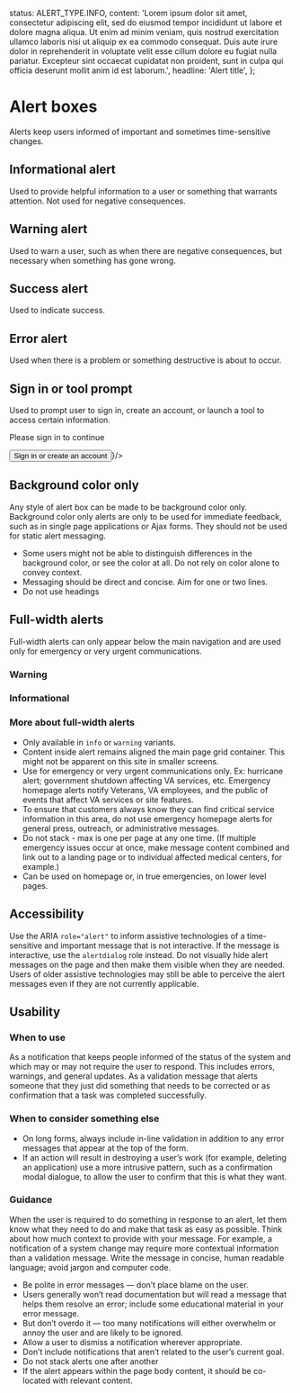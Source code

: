 

<Meta title="Designer Documentation/Alert Box" />

  status: ALERT_TYPE.INFO,
  content:
    'Lorem ipsum dolor sit amet, consectetur adipiscing elit, sed do eiusmod tempor incididunt ut labore et dolore magna aliqua. Ut enim ad minim veniam, quis nostrud exercitation ullamco laboris nisi ut aliquip ex ea commodo consequat. Duis aute irure dolor in reprehenderit in voluptate velit esse cillum dolore eu fugiat nulla pariatur. Excepteur sint occaecat cupidatat non proident, sunt in culpa qui officia deserunt mollit anim id est laborum.',
  headline: 'Alert title',
};

# Alert boxes

Alerts keep users informed of important and sometimes time-sensitive changes.

## Informational alert

Used to provide helpful information to a user or something that warrants attention. Not used for negative consequences.

<Canvas>
  <AlertBox {...defaultArgs} />
</Canvas>

## Warning alert

Used to warn a user, such as when there are negative consequences, but necessary when something has gone wrong.

<Canvas>
  <AlertBox {...defaultArgs} status={ALERT_TYPE.WARNING} />
</Canvas>

## Success alert

Used to indicate success.

<Canvas>
  <AlertBox {...defaultArgs} status={ALERT_TYPE.SUCCESS} />
</Canvas>

## Error alert

Used when there is a problem or something destructive is about to occur.


<Canvas>
  <AlertBox {...defaultArgs} status={ALERT_TYPE.ERROR} />
</Canvas>


## Sign in or tool prompt

Used to prompt user to sign in, create an account, or launch a tool to access certain information.


<Canvas>
  <AlertBox
    {...defaultArgs}
    status={ALERT_TYPE.CONTINUE}
    headline="You’ll need to sign in"
    content={<div><p>Please sign in to continue</p><button class="va-button-primary">Sign in or create an account</button></div>}/>
</Canvas>

## Background color only

Any style of alert box can be made to be background color only. Background color only alerts are only to be used for immediate feedback, such as in single page applications or Ajax forms. They should not be used for static alert messaging.


<Canvas>
  <div>
      <AlertBox backgroundOnly content="Info alert" status={ALERT_TYPE.INFO} />
      <AlertBox backgroundOnly content="Success alert" status={ALERT_TYPE.SUCCESS} />
      <AlertBox backgroundOnly content="Warning alert" status={ALERT_TYPE.WARNING} />
      <AlertBox backgroundOnly content="Error alert" status={ALERT_TYPE.ERROR} />
  </div>
</Canvas>


- Some users might not be able to distinguish differences in the background color, or see the color at all. Do not rely on color alone to convey context.
- Messaging should be direct and concise. Aim for one or two lines.
- Do not use headings

## Full-width alerts

Full-width alerts can only appear below the main navigation and are used only for emergency or very urgent communications.

### Warning

<Canvas>
  <div className="usa-alert-full-width usa-alert-full-width-warning" role="region" aria-labelledby="alert-heading">
    <AlertBox {...defaultArgs} status={ALERT_TYPE.WARNING} />
  </div>
</Canvas>


### Informational

<Canvas>
  <div className="usa-alert-full-width usa-alert-full-width-info" role="region" aria-labelledby="alert-heading">
    <AlertBox {...defaultArgs} status={ALERT_TYPE.INFO} />
  </div>
</Canvas>


### More about full-width alerts
- Only available in `info` or `warning` variants.
- Content inside alert remains aligned the main page grid container. This might not be apparent on this site in smaller screens.
- Use for emergency or very urgent communications only. Ex: hurricane alert; government shutdown affecting VA services, etc. Emergency homepage alerts notify Veterans, VA employees, and the public of events that affect VA services or site features.
- To ensure that customers always know they can find critical service information in this area, do not use emergency homepage alerts for general press, outreach, or administrative messages.
- Do not stack - max is one per page at any one time. (If multiple emergency issues occur at once, make message content combined and link out to a landing page or to individual affected medical centers, for example.)
- Can be used on homepage or, in true emergencies, on lower level pages.


## Accessibility

Use the ARIA `role="alert"` to inform assistive technologies of a time-sensitive and important message that is not interactive. If the message is interactive, use the `alertdialog` role instead.
Do not visually hide alert messages on the page and then make them visible when they are needed. Users of older assistive technologies may still be able to perceive the alert messages even if they are not currently applicable.

## Usability

### When to use

As a notification that keeps people informed of the status of the system and which may or may not require the user to respond. This includes errors, warnings, and general updates.
As a validation message that alerts someone that they just did something that needs to be corrected or as confirmation that a task was completed successfully.

### When to consider something else

* On long forms, always include in-line validation in addition to any error messages that appear at the top of the form.
* If an action will result in destroying a user’s work (for example, deleting an application) use a more intrusive pattern, such as a confirmation modal dialogue, to allow the user to confirm that this is what they want.

### Guidance

When the user is required to do something in response to an alert, let them know what they need to do and make that task as easy as possible. Think about how much context to provide with your message. For example, a notification of a system change may require more contextual information than a validation message. Write the message in concise, human readable language; avoid jargon and computer code.

* Be polite in error messages — don’t place blame on the user.
* Users generally won’t read documentation but will read a message that helps them resolve an error; include some educational material in your error message.
* But don’t overdo it — too many notifications will either overwhelm or annoy the user and are likely to be ignored.
* Allow a user to dismiss a notification wherever appropriate.
* Don’t include notifications that aren’t related to the user’s current goal.
* Do not stack alerts one after another
* If the alert appears within the page body content, it should be co-located with relevant content.

